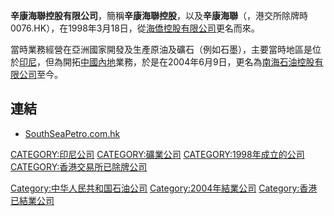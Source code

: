 {{Unreferenced|time=2013-09-09T02:16:20+00:00}}
'''辛康海聯控股有限公司'''，簡稱'''辛康海聯控股'''，以及'''辛康海聯'''（'''{{lang-en|SEN HONG RESOURCES HOLDINGS LIMITED}}'''，港交所除牌時0076.HK），在1998年3月18日，從[[海僑控股有限公司|海僑控股有限公司]]更名而來。

當時業務經營在亞洲國家開發及生產原油及礦石（例如石墨），主要當時地區是位於[[印尼|印尼]]，但為開拓[[中國內地|中國內地]]業務，於是在2004年6月9日，更名為[[南海石油控股有限公司|南海石油控股有限公司]]至今。

==連結==
*[http://www.southseapetro.com.hk SouthSeaPetro.com.hk] {{Wayback|url=http://www.southseapetro.com.hk/ |date=20200227185256 }}

[[CATEGORY:印尼公司|CATEGORY:印尼公司]]
[[Category:中华人民共和国石油公司|Category:中华人民共和国石油公司]]
[[CATEGORY:礦業公司|CATEGORY:礦業公司]]
[[CATEGORY:1998年成立的公司|CATEGORY:1998年成立的公司]]
[[Category:2004年結業公司|Category:2004年結業公司]]
[[CATEGORY:香港交易所已除牌公司|CATEGORY:香港交易所已除牌公司]]
[[Category:香港已結業公司|Category:香港已結業公司]]